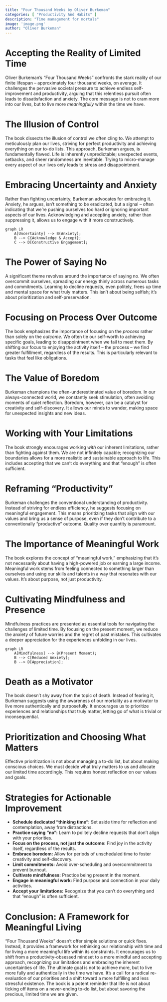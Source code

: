 ```yaml
---
title: "Four Thousand Weeks by Oliver Burkeman"
categories: [ "Productivity And Habits" ]
description: "Time management for mortals"
image: 'image.png'
author: "Oliver Burkeman"
---
```

# Accepting the Reality of Limited Time

Oliver Burkeman's "Four Thousand Weeks" confronts the stark reality of our finite lifespan – approximately four thousand weeks, on average.  It challenges the pervasive societal pressure to achieve endless self-improvement and productivity, arguing that this relentless pursuit often leads to dissatisfaction and anxiety. The core message is not to cram more into our lives, but to live more *meaningfully* within the time we have.

# The Illusion of Control

The book dissects the illusion of control we often cling to.  We attempt to meticulously plan our lives, striving for perfect productivity and achieving everything on our to-do lists.  This approach, Burkeman argues, is fundamentally flawed.  Life is inherently unpredictable; unexpected events, setbacks, and sheer randomness are inevitable.  Trying to micro-manage every aspect of our lives only leads to stress and disappointment.

# Embracing Uncertainty and Anxiety

Rather than fighting uncertainty, Burkeman advocates for embracing it. Anxiety, he argues, isn't something to be eradicated, but a signal – often indicating that we're pushing ourselves too hard or ignoring important aspects of our lives. Acknowledging and accepting anxiety, rather than suppressing it, allows us to engage with it more constructively.

```mermaid
graph LR
    A[Uncertainty] --> B(Anxiety);
    B --> C{Acknowledge & Accept};
    C --> D[Constructive Engagement];
```

# The Power of Saying No

A significant theme revolves around the importance of saying no. We often overcommit ourselves, spreading our energy thinly across numerous tasks and commitments.  Learning to decline requests, even politely, frees up time and mental space for what truly matters.  This isn't about being selfish; it's about prioritization and self-preservation.

# Focusing on Process Over Outcome

The book emphasizes the importance of focusing on the *process* rather than solely on the *outcome*.  We often tie our self-worth to achieving specific goals, leading to disappointment when we fail to meet them.  By shifting our focus to enjoying the activity itself – the process – we find greater fulfillment, regardless of the results.  This is particularly relevant to tasks that feel like obligations.

# The Value of Boredom

Burkeman champions the often-underestimated value of boredom.  In our always-connected world, we constantly seek stimulation, often avoiding moments of quiet reflection.  Boredom, however, can be a catalyst for creativity and self-discovery. It allows our minds to wander, making space for unexpected insights and new ideas.

# Working with Your Limitations

The book strongly encourages working *with* our inherent limitations, rather than fighting against them.  We are not infinitely capable; recognizing our boundaries allows for a more realistic and sustainable approach to life.  This includes accepting that we can't do everything and that "enough" is often sufficient.

# Reframing "Productivity"

Burkeman challenges the conventional understanding of productivity.  Instead of striving for endless efficiency, he suggests focusing on meaningful engagement. This means prioritizing tasks that align with our values and bring us a sense of purpose, even if they don't contribute to a conventionally "productive" outcome.  Quality over quantity is paramount.

#  The Importance of Meaningful Work

The book explores the concept of "meaningful work," emphasizing that it's not necessarily about having a high-powered job or earning a large income. Meaningful work stems from feeling connected to something larger than ourselves and using our skills and talents in a way that resonates with our values.  It's about purpose, not just productivity.

#  Cultivating Mindfulness and Presence

Mindfulness practices are presented as essential tools for navigating the challenges of limited time.  By focusing on the present moment, we reduce the anxiety of future worries and the regret of past mistakes. This cultivates a deeper appreciation for the experiences unfolding in our lives.

```mermaid
graph LR
    A[Mindfulness] --> B(Present Moment);
    B --> C[Reduced Anxiety];
    B --> D[Appreciation];
```

# Death as a Motivator

The book doesn't shy away from the topic of death.  Instead of fearing it, Burkeman suggests using the awareness of our mortality as a motivator to live more authentically and purposefully.  It encourages us to prioritize experiences and relationships that truly matter, letting go of what is trivial or inconsequential.


#  Prioritization and Choosing What Matters

Effective prioritization is not about managing a to-do list, but about making conscious choices. We must decide what truly matters to us and allocate our limited time accordingly.  This requires honest reflection on our values and goals.

#  Strategies for Actionable Improvement


* **Schedule dedicated "thinking time":**  Set aside time for reflection and contemplation, away from distractions.
* **Practice saying "no":** Learn to politely decline requests that don't align with your priorities.
* **Focus on the process, not just the outcome:** Find joy in the activity itself, regardless of the results.
* **Embrace boredom:** Allow for periods of unscheduled time to foster creativity and self-discovery.
* **Limit commitments:**  Avoid over-scheduling and overcommitment to prevent burnout.
* **Cultivate mindfulness:** Practice being present in the moment.
* **Engage in meaningful work:**  Find purpose and connection in your daily activities.
* **Accept your limitations:**  Recognize that you can't do everything and that "enough" is often sufficient.

# Conclusion: A Framework for Meaningful Living

"Four Thousand Weeks" doesn't offer simple solutions or quick fixes. Instead, it provides a framework for rethinking our relationship with time and for living a more meaningful life within its constraints.  It encourages us to shift from a productivity-obsessed mindset to a more mindful and accepting approach, recognizing our limitations and embracing the inherent uncertainties of life. The ultimate goal is not to achieve more, but to live more fully and authentically in the time we have.  It's a call for a radical re-evaluation of our priorities and a shift toward a more fulfilling and less stressful existence. The book is a potent reminder that life is not about ticking off items on a never-ending to-do list, but about savoring the precious, limited time we are given.

